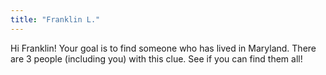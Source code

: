 ```yaml
---
title: "Franklin L."
---
```


Hi Franklin! Your goal is to find someone who has lived in Maryland. There are 3 people (including you) with this clue. See if you can find them all!
